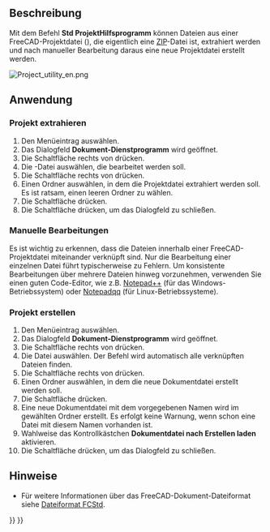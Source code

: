 <languages/>

{{Docnav/de
|[[Std_ExportDependencyGraph/de|Abhängigkeitsdiagramm]]
|[[Std_DlgParameter/de|Parameterdialog]]
|[[Std_Tools_Menu/de|Std Menü Werkzeuge]]
|IconL=
|IconR=Std_DlgParameter.svg
|IconC=Freecad.svg
}}

{{GuiCommand/de
|Name=Std ProjectUtil
|Name/de=Std ProjektHilfsprogramm
|MenuLocation=Werkzeuge → Dokument-Dienstprogramm...
|Workbenches=Alle
}}

<span id="Description"></span>
==Beschreibung==

Mit dem Befehl '''Std ProjektHilfsprogramm'''  können Dateien aus einer FreeCAD-Projektdatei ({{FileName|*.FCStd}}), die eigentlich eine [https://en.wikipedia.org/wiki/Zip_(file_format) ZIP]-Datei ist, extrahiert werden und nach manueller Bearbeitung daraus eine neue Projektdatei erstellt werden.

[[Image:Project_utility_en.png]]
{{Caption|Das Dialogfeld Projekt-Hilfsprogramm}}

<span id="Usage"></span>
==Anwendung==

<span id="Extract_Document"></span>
===Projekt extrahieren===

# Den Menüeintrag {{MenuCommand|Werkzeuge → [[Image:Std_ProjectUtil.svg|16px]] Dokument-Dienstprogramm...}} auswählen.
# Das Dialogfeld '''Dokument-Dienstprogramm''' wird geöffnet.
# Die Schaltfläche {{Button|...}} rechts von {{MenuCommand|Dokument entpacken → Quelle}} drücken.
# Die {{FileName|*.FCStd}}-Datei auswählen, die bearbeitet werden soll.
# Die Schaltfläche {{Button|...}} rechts von {{MenuCommand|Dokument entpacken → Zielort}} drücken.
# Einen Ordner auswählen, in dem die Projektdatei extrahiert werden soll. Es ist ratsam, einen leeren Ordner zu wählen.
# Die Schaltfläche {{Button|Entpacken}} drücken.
# Die Schaltfläche {{Button|Schließen}}  drücken, um das Dialogfeld zu schließen.

<span id="Manual_edits"></span>
===Manuelle Bearbeitungen===

Es ist wichtig zu erkennen, dass die Dateien innerhalb einer FreeCAD-Projektdatei miteinander verknüpft sind. Nur die Bearbeitung einer einzelnen Datei führt typischerweise zu Fehlern. Um konsistente Bearbeitungen über mehrere Dateien hinweg vorzunehmen, verwenden Sie einen guten Code-Editor, wie z.B. [https://notepad-plus-plus.org/ Notepad++] (für das Windows-Betriebssystem) oder [https://notepadqq.com/s/ Notepadqq] (für Linux-Betriebssysteme).

<span id="Create_Document"></span>
===Projekt erstellen===

# Den Menüeintrag {{MenuCommand|Werkzeuge → [[Image:Std_ProjectUtil.svg|16px]] Dokument-Dienstprogramm...}} auswählen.
# Das Dialogfeld '''Dokument-Dienstprogramm''' wird geöffnet.
# Die Schaltfläche {{Button|...}} rechts von {{MenuCommand|Dokument erstellen→ Quelle}} drücken.
# Die Datei {{FileName|Document.xml}} auswählen. Der Befehl wird automatisch alle verknüpften Dateien finden.
# Die Schaltfläche {{Button|...}} rechts von {{MenuCommand|Dokument erstellen →Zielort}} drücken.
# Einen Ordner auswählen, in dem die neue Dokumentdatei erstellt werden soll.
# Die Schaltfläche {{Button|Erstellen}} drücken.
# Eine neue Dokumentdatei mit dem vorgegebenen Namen {{FileName|project.fcstd}} wird im gewählten Ordner erstellt. Es erfolgt keine Warnung, wenn schon eine Datei mit diesem Namen vorhanden ist.
# Wahlweise das Kontrollkästchen '''Dokumentdatei nach Erstellen laden''' aktivieren.
# Die Schaltfläche {{Button|Schließen}} drücken, um das Dialogfeld zu schließen.

<span id="Notes"></span>
==Hinweise==

* Für weitere Informationen über das FreeCAD-Dokument-Dateiformat siehe [[File_Format_FCStd/de|Dateiformat FCStd]].


{{Docnav/de
|[[Std_ExportDependencyGraph/de|Abhängigkeitsdiagramm]]
|[[Std_DlgParameter/de|Parameterdialog]]
|[[Std_Tools_Menu/de|Std Menü Werkzeuge]]
|IconL=
|IconR=Std_DlgParameter.svg
|IconC=Freecad.svg
}}

{{Std_Base_navi{{#translation:}}}}
{{Userdocnavi{{#translation:}}}}